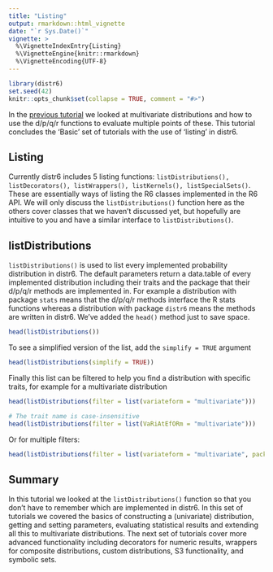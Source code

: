 ```yaml
---
title: "Listing"
output: rmarkdown::html_vignette
date: "`r Sys.Date()`"
vignette: >
  %\VignetteIndexEntry{Listing}
  %\VignetteEngine{knitr::rmarkdown}
  %\VignetteEncoding{UTF-8}
---
```


```r
library(distr6)
set.seed(42)
knitr::opts_chunk$set(collapse = TRUE, comment = "#>")
```

In the [previous tutorial](https://alan-turing-institute.github.io/distr6/articles/webs/multivariates.html) we looked at multivariate distributions and how to use the d/p/q/r functions to evaluate multiple points of these. This tutorial concludes the 'Basic' set of tutorials with the use of 'listing' in distr6.

## Listing

Currently distr6 includes 5 listing functions: `listDistributions(), listDecorators(), listWrappers(), listKernels(), listSpecialSets()`. These are essentially ways of listing the R6 classes implemented in the R6 API. We will only discuss the `listDistributions()` function here as the others cover classes that we haven't discussed yet, but hopefully are intuitive to you and have a similar interface to `listDistributions()`.

## listDistributions

`listDistributions()` is used to list every implemented probability distribution in distr6. The default parameters return a data.table of every implemented distribution including their traits and the package that their d/p/q/r methods are implemented in. For example a distribution with package `stats` means that the d/p/q/r methods interface the R stats functions whereas a distribution with package `distr6` means the methods are written in distr6. We've added the `head()` method just to save space.

```r
head(listDistributions())
```

To see a simplified version of the list, add the `simplify = TRUE` argument

```r
head(listDistributions(simplify = TRUE))
```

Finally this list can be filtered to help you find a distribution with specific traits, for example for a multivariate distribution

```r
head(listDistributions(filter = list(variateform = "multivariate")))

# The trait name is case-insensitive
head(listDistributions(filter = list(VaRiAtEfORm = "multivariate")))
```

Or for multiple filters:
```r
head(listDistributions(filter = list(variateform = "multivariate", package = "extraDistr")))
```

## Summary

In this tutorial we looked at the `listDistributions()` function so that you don't have to remember which are implemented in distr6. In this set of tutorials we covered the basics of constructing a (univariate) distribution, getting and setting parameters, evaluating statistical results and extending all this to multivariate distributions. The next set of tutorials cover more advanced functionality including decorators for numeric results, wrappers for composite distributions, custom distributions, S3 functionality, and symbolic sets.


